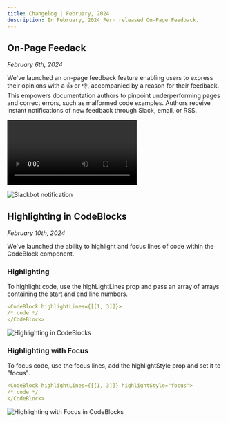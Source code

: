 ```yaml
---
title: Changelog | February, 2024
description: In February, 2024 Fern released On-Page Feedback.
---
```


## On-Page Feedack
*February 6th, 2024*

We've launched an on-page feedback feature enabling users to express their opinions with a 👍 or 👎, accompanied by a reason for their feedback. This empowers documentation authors to pinpoint underperforming pages and correct errors, such as malformed code examples. Authors receive instant notifications of new feedback through Slack, email, or RSS. 

![On-Page Feedback](https://fern-image-hosting.s3.amazonaws.com/fern/on-page-feedback-example.mp4)

![Slackbot notification](https://fern-image-hosting.s3.amazonaws.com/fern/on-page-feedback-slack.png)

## Highlighting in CodeBlocks
*February 10th, 2024* 

We've launched the ability to highlight and focus lines of code within the CodeBlock component. 

### Highlighting

To highlight code, use the highLightLines prop and pass an array of arrays containing the start and end line numbers.

```yaml
<CodeBlock highlightLines={[[1, 3]]}>
/* code */
</CodeBlock>
```

![Highlighting in CodeBlocks](https://fern-image-hosting.s3.amazonaws.com/fern/codeblock+focus.png)

### Highlighting with Focus

To focus code, use the focus lines, add the highlightStyle prop and set it to "focus".

```yaml
<CodeBlock highlightLines={[[1, 3]]} highlightStyle="focus">
/* code */
</CodeBlock>
``` 

![Highlighting with Focus in CodeBlocks](https://fern-image-hosting.s3.amazonaws.com/fern/codeblock+focus.png)